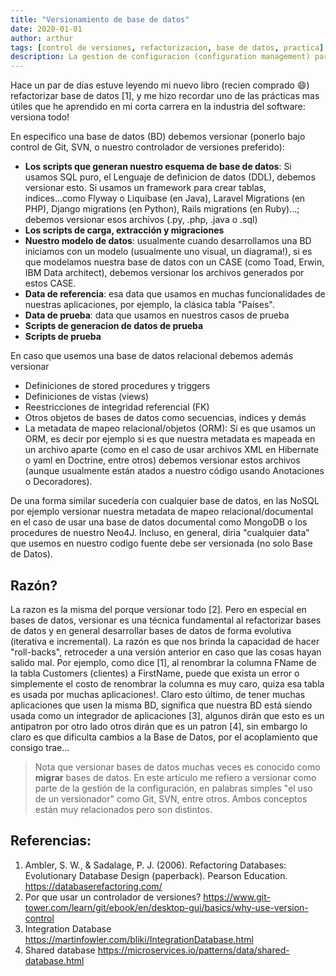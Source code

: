 ```yaml
---
title: "Versionamiento de base de datos"
date: 2020-01-01
author: arthur
tags: [control de versiones, refactorizacion, base de datos, practica]
description: La gestion de configuracion (configuration management) para base de datos, o que cosas Git o SVN debe versionar en mi BD
---
```


Hace un par de días estuve leyendo mi nuevo libro (recien comprado 😄) refactorizar base de datos [1], y me hizo recordar uno de las prácticas mas útiles que he aprendido en mi corta carrera en la industria del software: versiona todo!

En especifico una base de datos (BD) debemos versionar (ponerlo bajo control de Git, SVN, o nuestro controlador de versiones preferido):

- **Los scripts que generan nuestro esquema de base de datos**:
  Si usamos SQL puro, el Lenguaje de definicion de datos (DDL), debemos versionar esto. Si usamos un framework para crear tablas, indices...como Flyway o Liquibase (en Java), Laravel Migrations (en PHP), Django migrations (en Python), Rails migrations (en Ruby)...; debemos versionar esos archivos (.py, .php, .java o .sql)
- **Los scripts de carga, extracción y migraciones**
- **Nuestro modelo de datos**: usualmente cuando desarrollamos una BD iniciamos con un modelo (usualmente uno visual, un diagrama!), si es que modelamos nuestra base de datos con un CASE (como Toad, Erwin, IBM Data architect), debemos versionar los archivos generados por estos CASE.
- **Data de referencia**: esa data que usamos en muchas funcionalidades de nuestras aplicaciones, por ejemplo, la clásica tabla "Paises".
- **Data de prueba**: data que usamos en nuestros casos de prueba
- **Scripts de generacion de datos de prueba**
- **Scripts de prueba**

En caso que usemos una base de datos relacional debemos además versionar

- Definiciones de stored procedures y triggers
- Definiciones de vistas (views)
- Reestricciones de integridad referencial (FK)
- Otros objetos de bases de datos como secuencias, indices y demás
- La metadata de mapeo relacional/objetos (ORM): Si es que usamos un ORM, es decir por ejemplo si es que nuestra metadata es mapeada en un archivo aparte (como en el caso de usar archivos XML en Hibernate o yaml en Doctrine, entre otros) debemos versionar estos archivos (aunque usualmente están atados a nuestro código usando Anotaciones o Decoradores).

De una forma similar sucedería con cualquier base de datos, en las NoSQL por ejemplo versionar nuestra metadata de mapeo relacional/documental en el caso de usar una base de datos documental como MongoDB o los procedures de nuestro Neo4J. Incluso, en general, díria "cualquier data" que usemos en nuestro codigo fuente debe ser versionada (no solo Base de Datos).

## Razón?

La razon es la misma del porque versionar todo [2]. Pero en especial en bases de datos, versionar es una técnica fundamental al refactorizar bases de datos y en general desarrollar bases de datos de forma evolutiva (iterativa e incremental). La razón es que nos brinda la capacidad de hacer "roll-backs", retroceder a una versión anterior en caso que las cosas hayan salido mal. Por ejemplo, como dice [1], al renombrar la columna FName de la tabla Customers (clientes) a FirstName, puede que exista un error o simplemente el costo de renombrar la columna es muy caro, quiza esa tabla es usada por muchas aplicaciones!. Claro esto último, de tener muchas aplicaciones que usen la misma BD, significa que nuestra BD está siendo usada como un integrador de aplicaciones [3], algunos dirán que esto es un antipatron por otro lado otros dirán que es un patron [4], sin embargo lo claro es que dificulta cambios a la Base de Datos, por el acoplamiento que consigo trae...

> Nota que versionar bases de datos muchas veces es conocido como **migrar** bases de datos. En este articulo me refiero a versionar como parte de la gestión de la configuración, en palabras simples "el uso de un versionador" como Git, SVN, entre otros. Ambos conceptos están muy relacionados pero son distintos.

## Referencias:

1. Ambler, S. W., & Sadalage, P. J. (2006). Refactoring Databases: Evolutionary Database Design (paperback). Pearson Education. https://databaserefactoring.com/
2. Por que usar un controlador de versiones? https://www.git-tower.com/learn/git/ebook/en/desktop-gui/basics/why-use-version-control
3. Integration Database https://martinfowler.com/bliki/IntegrationDatabase.html
4. Shared database https://microservices.io/patterns/data/shared-database.html
